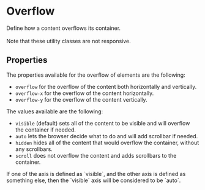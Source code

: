 
<Meta of={OverflowStories} />

# Overflow

<div className="lead">Define how a content overflows its container.</div>
<br />
<post-banner>
  Note that these utility classes are not responsive.
</post-banner>

<Canvas sourceState="shown" of={OverflowStories.Default} />
<div className="hide-col-default">
  <Controls of={OverflowStories.Default} />
</div>

## Properties

The properties available for the overflow of elements are the following:

- `overflow` for the overflow of the content both horizontally and vertically.
- `overflow-x` for the overflow of the content horizontally.
- `overflow-y` for the overflow of the content vertically.

The values available are the following:

- `visible` (default) sets all of the content to be visible and will overflow the container if needed.
- `auto` lets the browser decide what to do and will add scrollbar if needed.
- `hidden` hides all of the content that would overflow the container, without any scrollbars.
- `scroll` does not overflow the content and adds scrollbars to the container.

<post-banner data-size="md">
  If one of the axis is defined as `visible`, and the other axis is defined as something else, then
  the `visible` axis will be considered to be `auto`.
</post-banner>
